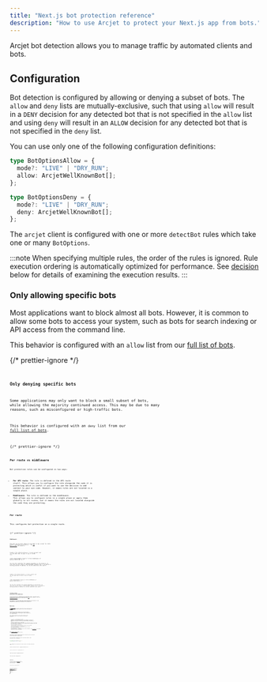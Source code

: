 ```yaml
---
title: "Next.js bot protection reference"
description: "How to use Arcjet to protect your Next.js app from bots."
---
```



Arcjet bot detection allows you to manage traffic by automated clients and bots.

## Configuration

Bot detection is configured by allowing or denying a subset of bots. The `allow`
and `deny` lists are mutually-exclusive, such that using `allow` will result in
a `DENY` decision for any detected bot that is not specified in the `allow` list
and using `deny` will result in an `ALLOW` decision for any detected bot that is
not specified in the `deny` list.

You can use only one of the following configuration definitions:

```ts
type BotOptionsAllow = {
  mode?: "LIVE" | "DRY_RUN";
  allow: ArcjetWellKnownBot[];
};
```

```ts
type BotOptionsDeny = {
  mode?: "LIVE" | "DRY_RUN";
  deny: ArcjetWellKnownBot[];
};
```

The `arcjet` client is configured with one or more `detectBot` rules which take
one or many `BotOptions`.

:::note
When specifying multiple rules, the order of the rules is ignored. Rule
execution ordering is automatically optimized for performance. See
[decision](#decision) below for details of examining the execution results.
:::

### Only allowing specific bots

Most applications want to block almost all bots. However, it is common to allow
some bots to access your system, such as bots for search indexing or API
access from the command line.

This behavior is configured with an `allow` list from our [full list of
bots](https://arcjet.com/bot-list).

{/* prettier-ignore */}
<Tabs>
<TabItem label="TS (App)">
<Code
  code={AllowingBotsAppTS}
  lang="ts"
  title="/app/api/arcjet/route.ts"
/>
</TabItem>
<TabItem label="TS (Pages)">
<Code
  code={AllowingBotsPagesTS}
  lang="ts"
  title="/pages/api/hello.ts"
/>
</TabItem>
<TabItem label="JS (App)">
<Code
  code={AllowingBotsAppJS}
  lang="js"
  title="/app/api/arcjet/route.js"
/>
</TabItem>
<TabItem label="JS (Pages)">
<Code
  code={AllowingBotsPagesJS}
  lang="js"
  title="/pages/api/hello.ts"
/>
</TabItem>
</Tabs>

### Only denying specific bots

Some applications may only want to block a small subset of bots, while allowing
the majority continued access. This may be due to many reasons, such as
misconfigured or high-traffic bots.

This behavior is configured with an `deny` list from our [full list of
bots](https://arcjet.com/bot-list).

{/* prettier-ignore */}
<Tabs>
<TabItem label="TS (App)">
<Code
  code={DenyingBotsAppTS}
  lang="ts"
  title="/app/api/arcjet/route.ts"
/>
</TabItem>
<TabItem label="TS (Pages)">
<Code
  code={DenyingBotsPagesTS}
  lang="ts"
  title="/pages/api/hello.ts"
/>
</TabItem>
<TabItem label="JS (App)">
<Code
  code={DenyingBotsAppJS}
  lang="js"
  title="/app/api/arcjet/route.js"
/>
</TabItem>
<TabItem label="JS (Pages)">
<Code
  code={DenyingBotsPagesJS}
  lang="js"
  title="/pages/api/hello.ts"
/>
</TabItem>
</Tabs>

## Per route vs middleware

Bot protection rules can be configured in two ways:

- **Per API route**: The rule is defined in the API route itself. This allows
  you to configure the rule alongside the code it is protecting which is useful
  if you want to use the decision to add context to your own code. However, it
  means rules are not located in a single place.
- **Middleware**: The rule is defined in the middleware. This allows you to
  configure rules in a single place or apply them globally to all routes, but
  it means the rules are not located alongside the code they are protecting.

### Per route

This configures bot protection on a single route.

{/* prettier-ignore */}
<Tabs>
<TabItem label="TS (App)">
<Code
  code={PerRouteAppTS}
  lang="ts"
  title="/app/api/arcjet/route.ts"
/>
</TabItem>
<TabItem label="TS (Pages)">
<Code
  code={PerRoutePagesTS}
  lang="ts"
  title="/pages/api/hello.ts"
/>
</TabItem>
<TabItem label="JS (App)">
<Code
  code={PerRouteAppJS}
  lang="js"
  title="/app/api/arcjet/route.js"
/>
</TabItem>
<TabItem label="JS (Pages)">
<Code
  code={PerRoutePagesJS}
  lang="js"
  title="/pages/api/hello.ts"
/>
</TabItem>
</Tabs>

### Middleware

This will run on every request to your Next.js app, except for static assets
(configured in the `matcher` - see [the Next.js
docs](https://nextjs.org/docs/pages/building-your-application/routing/middleware#matcher)
for details).

<Tabs>
<TabItem label="TS">

Create a file called `middleware.ts` in your project root (at the same level as
`pages` or `app` or inside `src`):

<Code code={Step3TS} lang="ts" title="/middleware.ts" mark={["ARCJET_KEY"]} />

You can also customize the response depending on the decision. In this case we
will return a 403 Forbidden response only if we detect a hosting provider IP
address for the bot detection rule result:

<Code code={CustomizedMiddlewareTS} lang="ts" title="/middleware.ts" />

</TabItem>
<TabItem label="JS">

Create a file called `middleware.js` in your project root (at the same level as
`pages` or `app` or inside `src`):

<Code code={Step3JS} lang="js" title="/middleware.js" mark={["ARCJET_KEY"]} />

You can also customize the response depending on the decision. In this case we
will return a 403 Forbidden response only if we detect a hosting provider IP
address for the bot detection rule result:

<Code code={CustomizedMiddlewareJS} lang="js" title="/middleware.js" />

</TabItem>
</Tabs>

### Avoiding double protection with middleware

If you use Arcjet in middleware and individual routes, you need to be careful
that Arcjet is not running multiple times per request. This can be avoided by
excluding the API route from [the middleware
matcher](https://nextjs.org/docs/pages/building-your-application/routing/middleware#matcher).

For example, if you already have a bot detection rule defined in the API route
at `/api/hello`, you can exclude it from the middleware by specifying a matcher
in `/middleware.ts`:

<Code code={MiddlewareMatcher} lang="ts" title="/middleware.ts" />

## Decision

The [quick start example](/bot-protection/quick-start/nextjs) will deny requests
that match the bot detection rules, immediately returning a response to the
client using Next.js middleware.

Arcjet also provides a single `protect` function that is used to execute your
protection rules. This requires a `request` argument which is the request
context as passed to the request handler.

This function returns a `Promise` that resolves to an
`ArcjetDecision` object. This contains the following properties:

- `id` (`string`) - The unique ID for the request. This can be used to look up
  the request in the Arcjet dashboard. It is prefixed with `req_` for decisions
  involving the Arcjet cloud API. For decisions taken locally, the prefix is
  `lreq_`.
- `conclusion` (`ArcjetConclusion`) - The final conclusion based on evaluating
  each of the configured rules. If you wish to accept Arcjet's recommended
  action based on the configured rules then you can use this property.
- `reason` (`ArcjetReason`) - An object containing more detailed
  information about the conclusion.
- `results` (`ArcjetRuleResult[]`) - An array of `ArcjetRuleResult` objects
  containing the results of each rule that was executed.
- `ip` (`ArcjetIpDetails`) - An object containing Arcjet's analysis of the
  client IP address. See [IP analysis](/reference/nextjs/#ip-analysis) in the
  SDK reference for more information.

See [the SDK reference](/reference/nextjs#results) for more details about the
rule results.

You check if a deny conclusion has been returned by a bot protection rule by
using `decision.isDenied()` and `decision.reason.isBot()` respectively.

You can iterate through the results and check whether a bot protection rule was
applied:

```ts
for (const result of decision.results) {
  console.log("Rule Result", result);
}
```

This example will log the full result as well as the bot protection rule:

<Tabs>
<TabItem label="TS (App)">
Create a new API route at `/app/api/route/hello.ts`:

<Code code={DecisionLogAppTS} title="/app/api/route/hello.ts" lang="ts" />

</TabItem>
<TabItem label="TS (Pages)">
Create a new API route at `/pages/api/hello.ts`:

<Code code={DecisionLogPagesTS} title="/pages/api/hello.ts" lang="ts" />

</TabItem>
<TabItem label="JS (App Router)">
Create a new API route at `/app/api/arcjet/route.js`:

<Code code={DecisionLogAppJS} title="/app/api/route/hello.js" lang="js" />

</TabItem>
<TabItem label="JS (Pages Router)">
Create a new API route at `/pages/api/arcjet.js`:

<Code code={DecisionLogPagesJS} title="/pages/api/hello.js" lang="js" />

</TabItem>
</Tabs>

### Identified bots

The decision also contains all of the [identified
bots](/bot-protection/identifying-bots) detected from the request. A request may
be identified as zero, one, or more bots—all of which will be available on the
`decision.allowed` and `decision.denied` properties.

<Tabs>
<TabItem label="TS (App)">
Create a new API route at `/app/api/route/hello.ts`:

<Code code={IdentifiedBotsAppTS} title="/app/api/route/hello.ts" lang="ts" />

</TabItem>
<TabItem label="TS (Pages)">
Create a new API route at `/pages/api/hello.ts`:

<Code code={IdentifiedBotsPagesTS} title="/pages/api/hello.ts" lang="ts" />

</TabItem>
<TabItem label="JS (App Router)">
Create a new API route at `/app/api/arcjet/route.js`:

<Code code={IdentifiedBotsAppJS} title="/app/api/route/hello.js" lang="js" />

</TabItem>
<TabItem label="JS (Pages Router)">
Create a new API route at `/pages/api/arcjet.js`:

<Code code={IdentifiedBotsPagesJS} title="/pages/api/hello.js" lang="js" />

</TabItem>
</Tabs>

## Error handling

Arcjet is designed to fail open so that a service issue or misconfiguration does
not block all requests. The SDK will also time out and fail open after 1000ms
when `NODE_ENV` or `ARCJET_ENV` is `development` and 500ms otherwise. However,
in most cases, the response time will be less than 20-30ms.

If there is an error condition, Arcjet will return an
`ERROR` type and you can check the `reason` property for more information, like
accessing `decision.reason.message`.

:::note
Please be aware that requests without `User-Agent` headers can not be identified
as any particular bot and will be marked as an errored decision. Developers
should take caution to check `decision.isErrored()` and decide if you want to
allow or deny the request. Our recommendation is to block requests without
`User-Agent` headers because most clients always send this header.
:::

<Tabs>
<TabItem label="TS (App)">

<Code code={ErrorsAppTS} title="/app/api/hello/route.ts" lang="ts" />

</TabItem>
<TabItem label="TS (Pages)">

<Code code={ErrorsPagesTS} title="/pages/api/hello.ts" lang="ts" />

</TabItem>
<TabItem label="JS (App)">

<Code code={ErrorsAppJS} title="/app/api/hello/route.js" lang="js" />

</TabItem>
<TabItem label="JS (Pages)">

<Code code={ErrorsPagesJS} title="/pages/api/hello.js" lang="js" />

</TabItem>
</Tabs>

## Testing

Arcjet runs the same in any environment, including locally and in CI. You can
use the `mode` set to `DRY_RUN` to log the results of rule execution without
blocking any requests.

We have an example test framework you can use to automatically test your rules.
Arcjet can also be triggered based using a sample of your traffic.

See the [Testing](/testing) section of the docs for details.

## Examples

### Protecting a page

You can protect a Next.js page from bots by calling the Arcjet SDK from within
the page loader:

<Tabs>
<TabItem label="TS (App)">

Protecting an app router page within the handler itself is not currently
supported, but you can set up a matcher on the middleware instead:

<Code code={ProtectPageMiddlewareTS} lang="ts" title="/middleware.ts" />

</TabItem>
<TabItem label="TS (Pages)">

<Code code={ProtectPagePagesTS} title="/pages/hello.tsx" lang="ts" />

</TabItem>
<TabItem label="JS (App)">

Protecting an app router page within the handler itself is not currently
supported, but you can set up a matcher on the middleware instead:

<Code code={ProtectPageMiddlewareJS} lang="js" title="/middleware.js" />

</TabItem>
<TabItem label="JS (Pages)">

<Code code={ProtectPagePagesJS} title="/pages/hello.jsx" lang="js" />

</TabItem>
</Tabs>

### Wrap existing handler

All the examples on this page show how you can inspect the decision to control
what to do next. However, if you just wish to send a generic `403 Forbidden`
response you can delegate this to Arcjet by wrapping your handler `withArcjet`.

<Tabs>
<TabItem label="TS (App)">
For both [the Node or Edge runtime](https://nextjs.org/docs/app/building-your-application/routing/route-handlers#edge-and-nodejs-runtimes):

<Code code={WrapAppTS} title="/app/api/hello/route.ts" lang="ts" />

</TabItem>
<TabItem label="TS (Pages)">
For the Node (default) runtime:

<Code code={WrapPagesNodeTS} title="/pages/api/hello.ts" lang="ts" />

For the Edge runtime:

<Code code={WrapPagesEdgeTS} title="/pages/api/hello.ts" lang="ts" />

</TabItem>
<TabItem label="JS (App)">

For both [the Node or Edge runtime](https://nextjs.org/docs/app/building-your-application/routing/route-handlers#edge-and-nodejs-runtimes):

<Code code={WrapAppJS} title="/app/api/hello/route.js" lang="js" />

</TabItem>
<TabItem label="JS (Pages)">

For the Node (default) runtime:

<Code code={WrapPagesNodeJS} title="/pages/api/hello.js" lang="js" />

For the Edge runtime:

<Code code={WrapPagesEdgeJS} title="/pages/api/hello.js" lang="js" />
</TabItem>
</Tabs>

## Edge Functions

Arcjet works in Edge Functions and with the [Edge
Runtime](https://edge-runtime.vercel.app/).

<Tabs>
<TabItem label="TS (App)">

<Code code={EdgeAppTS} title="/app/api/hello/route.ts" lang="ts" />

</TabItem>
<TabItem label="TS (Pages)">

<Code code={EdgePagesTS} title="/pages/api/hello.ts" lang="ts" />

</TabItem>
<TabItem label="JS (App)">

<Code code={EdgeAppJS} title="/app/api/hello/route.js" lang="js" />

</TabItem>
<TabItem label="JS (Pages)">

<Code code={EdgePagesJS} title="/pages/api/hello.js" lang="js" />

</TabItem>
</Tabs>

<Comments />
